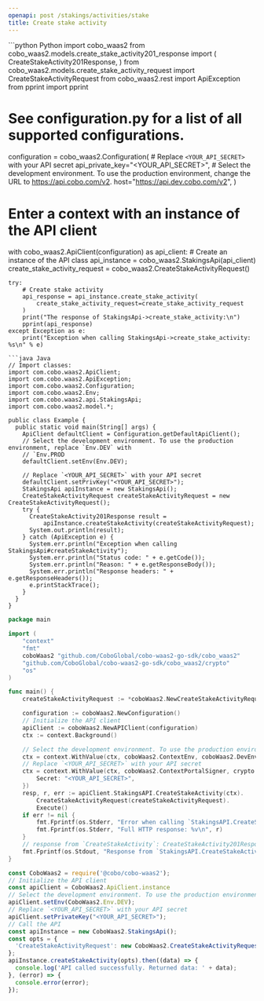 ```yaml
---
openapi: post /stakings/activities/stake
title: Create stake activity
---
```


<RequestExample>
```python Python
import cobo_waas2
from cobo_waas2.models.create_stake_activity201_response import (
    CreateStakeActivity201Response,
)
from cobo_waas2.models.create_stake_activity_request import CreateStakeActivityRequest
from cobo_waas2.rest import ApiException
from pprint import pprint

# See configuration.py for a list of all supported configurations.
configuration = cobo_waas2.Configuration(
    # Replace `<YOUR_API_SECRET>` with your API secret
    api_private_key="<YOUR_API_SECRET>",
    # Select the development environment. To use the production environment, change the URL to https://api.cobo.com/v2.
    host="https://api.dev.cobo.com/v2",
)
# Enter a context with an instance of the API client
with cobo_waas2.ApiClient(configuration) as api_client:
    # Create an instance of the API class
    api_instance = cobo_waas2.StakingsApi(api_client)
    create_stake_activity_request = cobo_waas2.CreateStakeActivityRequest()

    try:
        # Create stake activity
        api_response = api_instance.create_stake_activity(
            create_stake_activity_request=create_stake_activity_request
        )
        print("The response of StakingsApi->create_stake_activity:\n")
        pprint(api_response)
    except Exception as e:
        print("Exception when calling StakingsApi->create_stake_activity: %s\n" % e)

```
```java Java
// Import classes:
import com.cobo.waas2.ApiClient;
import com.cobo.waas2.ApiException;
import com.cobo.waas2.Configuration;
import com.cobo.waas2.Env;
import com.cobo.waas2.api.StakingsApi;
import com.cobo.waas2.model.*;

public class Example {
  public static void main(String[] args) {
    ApiClient defaultClient = Configuration.getDefaultApiClient();
    // Select the development environment. To use the production environment, replace `Env.DEV` with
    // `Env.PROD
    defaultClient.setEnv(Env.DEV);

    // Replace `<YOUR_API_SECRET>` with your API secret
    defaultClient.setPrivKey("<YOUR_API_SECRET>");
    StakingsApi apiInstance = new StakingsApi();
    CreateStakeActivityRequest createStakeActivityRequest = new CreateStakeActivityRequest();
    try {
      CreateStakeActivity201Response result =
          apiInstance.createStakeActivity(createStakeActivityRequest);
      System.out.println(result);
    } catch (ApiException e) {
      System.err.println("Exception when calling StakingsApi#createStakeActivity");
      System.err.println("Status code: " + e.getCode());
      System.err.println("Reason: " + e.getResponseBody());
      System.err.println("Response headers: " + e.getResponseHeaders());
      e.printStackTrace();
    }
  }
}

```
```go Go
package main

import (
	"context"
	"fmt"
	coboWaas2 "github.com/CoboGlobal/cobo-waas2-go-sdk/cobo_waas2"
	"github.com/CoboGlobal/cobo-waas2-go-sdk/cobo_waas2/crypto"
	"os"
)

func main() {
	createStakeActivityRequest := *coboWaas2.NewCreateStakeActivityRequest("babylon_btc", "100.00", coboWaas2.TransactionRequestFee{TransactionRequestEvmEip1559Fee: coboWaas2.NewTransactionRequestEvmEip1559Fee("9000000000000", "1000000000000", coboWaas2.FeeType("Fixed"), "ETH")}, coboWaas2.CreateStakeActivity_extra{BabylonStakeExtra: coboWaas2.NewBabylonStakeExtra(coboWaas2.StakingPoolType("Babylon"), "eca1b104dce16c30705f4147a9c4a373ac88646c5d1bcda6a89c018940cb96a0", int64(2000))})

	configuration := coboWaas2.NewConfiguration()
	// Initialize the API client
	apiClient := coboWaas2.NewAPIClient(configuration)
	ctx := context.Background()

	// Select the development environment. To use the production environment, replace coboWaas2.DevEnv with coboWaas2.ProdEnv
	ctx = context.WithValue(ctx, coboWaas2.ContextEnv, coboWaas2.DevEnv)
	// Replace `<YOUR_API_SECRET>` with your API secret
	ctx = context.WithValue(ctx, coboWaas2.ContextPortalSigner, crypto.Ed25519Signer{
		Secret: "<YOUR_API_SECRET>",
	})
	resp, r, err := apiClient.StakingsAPI.CreateStakeActivity(ctx).
		CreateStakeActivityRequest(createStakeActivityRequest).
		Execute()
	if err != nil {
		fmt.Fprintf(os.Stderr, "Error when calling `StakingsAPI.CreateStakeActivity``: %v\n", err)
		fmt.Fprintf(os.Stderr, "Full HTTP response: %v\n", r)
	}
	// response from `CreateStakeActivity`: CreateStakeActivity201Response
	fmt.Fprintf(os.Stdout, "Response from `StakingsAPI.CreateStakeActivity`: %v\n", resp)
}

```
```javascript JavaScript
const CoboWaas2 = require('@cobo/cobo-waas2');
// Initialize the API client
const apiClient = CoboWaas2.ApiClient.instance
// Select the development environment. To use the production environment, replace `Env.DEV` with `Env.PROD`
apiClient.setEnv(CoboWaas2.Env.DEV);
// Replace `<YOUR_API_SECRET>` with your API secret
apiClient.setPrivateKey("<YOUR_API_SECRET>");
// Call the API
const apiInstance = new CoboWaas2.StakingsApi();
const opts = {
  'CreateStakeActivityRequest': new CoboWaas2.CreateStakeActivityRequest()
};
apiInstance.createStakeActivity(opts).then((data) => {
  console.log('API called successfully. Returned data: ' + data);
}, (error) => {
  console.error(error);
});
```
</RequestExample>